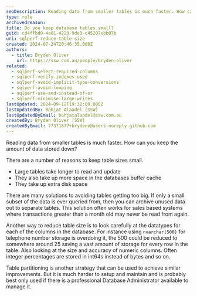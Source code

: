 ```yaml
---
seoDescription: Reading data from smaller tables is much faster. How can you keep the amount of data stored down?
type: rule
archivedreason:
title: Do you keep database tables small?
guid: cd4ffbd0-4a01-4229-9de3-c45207ebb07b
uri: sqlperf-reduce-table-size
created: 2024-07-24T20:46:35.000Z
authors:
  - title: Bryden Oliver
    url: https://ssw.com.au/people/bryden-oliver
related:
  - sqlperf-select-required-columns
  - sqlperf-verify-indexes-used
  - sqlperf-avoid-implicit-type-conversions
  - sqlperf-avoid-looping
  - sqlperf-use-and-instead-of-or
  - sqlperf-minimise-large-writes
lastUpdated: 2024-09-12T19:32:09.000Z
lastUpdatedBy: Bahjat Alaadel [SSW]
lastUpdatedByEmail: bahjatalaadel@ssw.com.au
createdBy: Bryden Oliver [SSW]
createdByEmail: 77371877+brydeno@users.noreply.github.com
---
```


Reading data from smaller tables is much faster. How can you keep the amount of data stored down?
<youtubeEmbed url="https://www.youtube.com/embed/BmiRwme50Qc" description="Video: Reduce Table Size ✨ | Bryden Oliver (7 min)" />

There are a number of reasons to keep table sizes small.

* Large tables take longer to read and update
* They also take up more space in the databases buffer cache
* They take up extra disk space

There are many solutions to avoiding tables getting too big. If only a small subset of the data is ever queried from, then you can archive unused data out to separate tables. This solution often works for sales based systems where transactions greater than a month old may never be read from again.

Another way to reduce table size is to look carefully at the datatypes for each of the columns in the database. For instance using `nvarchar(500)` for telephone number storage is overdoing it, the 500 could be reduced to somewhere around 25 saving a vast amount of storage for every row in the table. Also looking at the size and accuracy of numeric columns. Often integer percentages are stored in int64s instead of bytes and so on.

Table partitioning is another strategy that can be used to achieve similar improvements. But it is much harder to setup and maintain and is probably best only used if there is a professional Database Administrator available to manage it.
